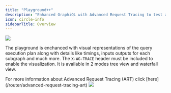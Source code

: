 ---
title: "Playground++"
description: "Enhanced GraphiQL with Advanced Request Tracing to test and optimize your queries"
icon: circle-info
sidebarTitle: Overview
---

<Frame caption="Enhanced GraphiQL Playground">
  <img src="/images/studio/image-15.png" />
</Frame>

The playground is enchanced with visual representations of the query execution plan along with details like timings, inputs outputs for each subgraph and much more. The `X-WG-TRACE` header must be included to enable the visualization. It is available in 2 modes tree view and waterfall view.

<Info>
For more information about Advanced Request Tracing (ART) click [here](/router/advanced-request-tracing-art)
</Info>

<Frame caption="Waterfall View">
  <img src="/images/studio/image-16.png" />
</Frame>
